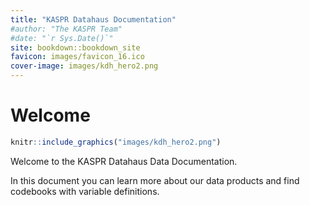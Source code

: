 ```yaml
--- 
title: "KASPR Datahaus Documentation"
#author: "The KASPR Team"
#date: "`r Sys.Date()`"
site: bookdown::bookdown_site
favicon: images/favicon_16.ico
cover-image: images/kdh_hero2.png
---
```


# Welcome
 
 ```r
knitr::include_graphics("images/kdh_hero2.png")
```

 

Welcome to the KASPR Datahaus Data Documentation.

In this document you can learn more about our data products and find codebooks with variable definitions.
 
